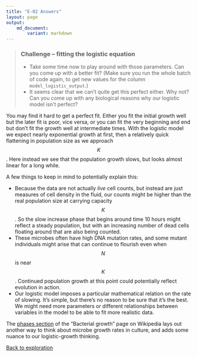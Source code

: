 ```yaml
---
title: "E-02 Answers"
layout: page
output: 
    md_document:
        variant: markdown
---
```

> ### Challenge -- fitting the logistic equation
>
> * Take some time now to play around with those parameters. Can you come up with a 
>   better fit? (Make sure you run the whole batch of code again, to get new
>   values for the column `model_logistic_output`.)
> * It seems clear that we can't quite get this perfect either.  Why not?
>   Can you come up with any biological reasons why our logistic model isn't perfect?
> 

You may find it hard to get a perfect fit. Either you fit the initial growth well
but the later fit is poor, vice versa, or you can fit the very beginning and end 
but don't fit the growth well at intermediate times. With the logistic model we 
expect nearly exponential growth at first, then a relatively quick flattening in
population size as we approach $$K$$. Here instead we see that 
the population growth slows, but looks almost linear for a long while.

A few things to keep in mind to potentially explain this:

 * Because the data are not actually *live* cell counts, but instead are just
    measures of cell density in the fluid, our counts might be higher than the
    real population size at carrying capacity $$K$$.  So the slow increase phase
    that begins around time 10 hours might reflect a steady population, but with 
    an increasing number of dead cells floating around that are also being counted.
 * These microbes often have high DNA mutation rates, and some mutant 
    individuals might
    arise that can continue to flourish even when $$N$$ is near $$K$$. Continued
    population growth at this point could potentially reflect evolution in action.
 * Our logistic model imposes a particular mathematical relation on the rate of slowing.
    It's simple, but there's no reason to be sure that it's the best. 
    We might need more parameters or different relationships between variables
    in the model to be able to fit more realistic data.
 
The [phases section](https://en.wikipedia.org/wiki/Bacterial_growth#Phases) of
the "Bacterial growth" page on Wikipedia lays out another way to think about 
microbe growth rates in culture, and adds some nuance to our logistic-growth
thinking.

[Back to exploration](../../E-02-growth-rate-models)
